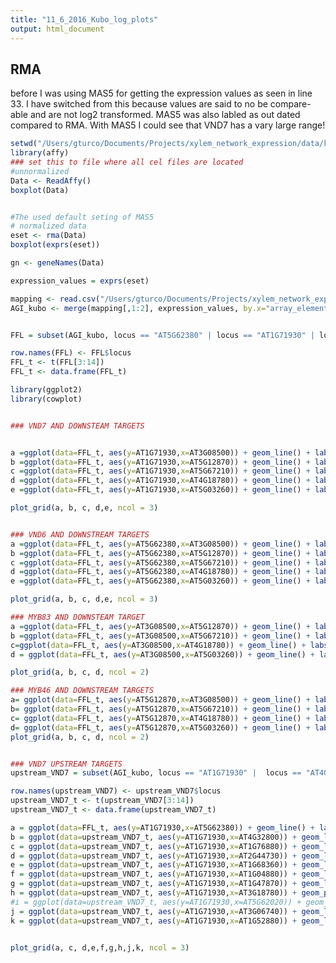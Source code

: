 ```yaml
---
title: "11_6_2016_Kubo_log_plots"
output: html_document
---
```


## RMA
before I was using MAS5 for getting the expression values as seen in line 33. I have switched from this because values are said to no be compare-able and are not log2 transformed. MAS5 was also labled as out dated compared to RMA. With MAS5 I could see that VND7 has a vary large range!

```r
setwd("/Users/gturco/Documents/Projects/xylem_network_expression/data/kubo/cel")
library(affy)
### set this to file where all cel files are located
#unnormalized
Data <- ReadAffy()
boxplot(Data)


#The used default seting of MAS5
# normalized data
eset <- rma(Data)
boxplot(exprs(eset))

gn <- geneNames(Data)

expression_values = exprs(eset)
```

```r

mapping <- read.csv("/Users/gturco/Documents/Projects/xylem_network_expression/data/kubo/ATH1_AGImapping.csv", header = TRUE)
AGI_kubo <- merge(mapping[,1:2], expression_values, by.x="array_element_name", by.y="row.names")


FFL = subset(AGI_kubo, locus == "AT5G62380" | locus == "AT1G71930" | locus == "AT5G12870" | locus == "AT3G08500" | locus == "AT5G03260" | locus == "AT4G18780" | locus == "AT5G67210" | locus == "AT3G18780"  )

row.names(FFL) <- FFL$locus
FFL_t <- t(FFL[3:14])
FFL_t <- data.frame(FFL_t)
```

```r
library(ggplot2)
library(cowplot)


### VND7 AND DOWNSTEAM TARGETS


a =ggplot(data=FFL_t, aes(y=AT1G71930,x=AT3G08500)) + geom_line() + labs(title = "VND7 vs MYB83")
b =ggplot(data=FFL_t, aes(y=AT1G71930,x=AT5G12870)) + geom_line() + labs(title = "VND7 vs MYB46")
c =ggplot(data=FFL_t, aes(y=AT1G71930,x=AT5G67210)) + geom_line() + labs(title = "VND7 vs IRX15-L")
d =ggplot(data=FFL_t, aes(y=AT1G71930,x=AT4G18780)) + geom_line() + labs(title = "VND7 vs CESA8")
e =ggplot(data=FFL_t, aes(y=AT1G71930,x=AT5G03260)) + geom_line() + labs(title = "VND7 vs LAC11")

plot_grid(a, b, c, d,e, ncol = 3)


### VND6 AND DOWNSTREAM TARGETS
a =ggplot(data=FFL_t, aes(y=AT5G62380,x=AT3G08500)) + geom_line() + labs(title = "VND6 vs MYB83")
b =ggplot(data=FFL_t, aes(y=AT5G62380,x=AT5G12870)) + geom_line() + labs(title = "VND6 vs MYB46")
c =ggplot(data=FFL_t, aes(y=AT5G62380,x=AT5G67210)) + geom_line() + labs(title = "VND6 vs IRX15-L")
d =ggplot(data=FFL_t, aes(y=AT5G62380,x=AT4G18780)) + geom_line() + labs(title = "VND6 vs CESA8")
e =ggplot(data=FFL_t, aes(y=AT5G62380,x=AT5G03260)) + geom_line() + labs(title = "VND6 vs LAC11")

plot_grid(a, b, c, d,e, ncol = 3)

### MYB83 AND DOWNSTEAM TARGET
a =ggplot(data=FFL_t, aes(y=AT3G08500,x=AT5G12870)) + geom_line() + labs(title = "MYB83 vs MYB46")
b =ggplot(data=FFL_t, aes(y=AT3G08500,x=AT5G67210)) + geom_line() + labs(title = "MYB83 vs IRX15-L")
c=ggplot(data=FFL_t, aes(y=AT3G08500,x=AT4G18780)) + geom_line() + labs(title = "MYB83 vs CESA8")
d = ggplot(data=FFL_t, aes(y=AT3G08500,x=AT5G03260)) + geom_line() + labs(title = "MYB83 vs LAC11")

plot_grid(a, b, c, d, ncol = 2)

### MYB46 AND DOWNSTREAM TARGETS
a= ggplot(data=FFL_t, aes(y=AT5G12870,x=AT3G08500)) + geom_line() + labs(title = "MYB46 vs MYB83")
b= ggplot(data=FFL_t, aes(y=AT5G12870,x=AT5G67210)) + geom_line() + labs(title = "MYB83 vs IRX15-L")
c= ggplot(data=FFL_t, aes(y=AT5G12870,x=AT4G18780)) + geom_line() + labs(title = "MYB83 vs CESA8")
d= ggplot(data=FFL_t, aes(y=AT5G12870,x=AT5G03260)) + geom_line() + labs(title = "MYB83 vs LAC11")
plot_grid(a, b, c, d, ncol = 2)


### VND7 UPSTREAM TARGETS
upstream_VND7 = subset(AGI_kubo, locus == "AT1G71930" |  locus == "AT4G32800" | locus == "AT1G76880" | locus == "AT2G44730" | locus == "AT1G68360" | locus == "AT1G04880" | locus == "AT1G47870" | locus == "	AT3G15210" | locus == "AT5G62020" | locus == "AT3G06740" | locus == "AT1G52880" | locus == "AT3G18780" )

row.names(upstream_VND7) <- upstream_VND7$locus
upstream_VND7_t <- t(upstream_VND7[3:14])
upstream_VND7_t <- data.frame(upstream_VND7_t)

a = ggplot(data=FFL_t, aes(y=AT1G71930,x=AT5G62380)) + geom_line() + labs(title = "VND7 vs VND6")
b = ggplot(data=upstream_VND7_t, aes(y=AT1G71930,x=AT4G32800)) + geom_line() + labs(title = "VND7 vs AT4G32800")
c = ggplot(data=upstream_VND7_t, aes(y=AT1G71930,x=AT1G76880)) + geom_line() + labs(title = "VND7 vs AT1G76880")
d = ggplot(data=upstream_VND7_t, aes(y=AT1G71930,x=AT2G44730)) + geom_line() + labs(title = "VND7 vs AT2G44730")
e = ggplot(data=upstream_VND7_t, aes(y=AT1G71930,x=AT1G68360)) + geom_line() + labs(title = "VND7 vs AT1G68360")
f = ggplot(data=upstream_VND7_t, aes(y=AT1G71930,x=AT1G04880)) + geom_line() + labs(title = "VND7 vs AT1G04880")
g = ggplot(data=upstream_VND7_t, aes(y=AT1G71930,x=AT1G47870)) + geom_line() + labs(title = "VND7 vs AT1G47870")
h = ggplot(data=upstream_VND7_t, aes(y=AT1G71930,x=AT3G18780)) + geom_point() + labs(title = "VND7 vs actin")
#i = ggplot(data=upstream_VND7_t, aes(y=AT1G71930,x=AT5G62020)) + geom_line() + labs(title = "VND7 vs AT5G62020")
j = ggplot(data=upstream_VND7_t, aes(y=AT1G71930,x=AT3G06740)) + geom_line() + labs(title = "VND7 vs AT3G06740")
k = ggplot(data=upstream_VND7_t, aes(y=AT1G71930,x=AT1G52880)) + geom_line() + labs(title = "VND7 vs AT1G52880")


plot_grid(a, c, d,e,f,g,h,j,k, ncol = 3)



```
